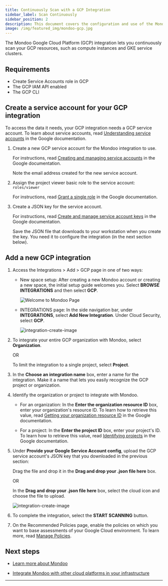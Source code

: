 ```yaml
---
title: Continuously Scan with a GCP Integration
sidebar_label: Scan Continuously
sidebar_position: 2
description: This document covers the configuration and use of the Mondoo Google Cloud Platform (GCP) Integration to scan GCP projects
image: /img/featured_img/mondoo-gcp.jpg
---
```


The Mondoo Google Cloud Platform (GCP) integration lets you continuously scan your GCP resources, such as compute instances and GKE service clusters.

## Requirements

- Create Service Accounts role in GCP
- The GCP IAM API enabled
- The GCP CLI

## Create a service account for your GCP integration

To access the data it needs, your GCP integration needs a GCP service account. To learn about service accounts, read [Understanding service accounts](https://cloud.google.com/iam/docs/understanding-service-accounts) in the Google documentation.

1. Create a new GCP service account for the Mondoo integration to use.

   For instructions, read [Creating and managing service accounts](https://cloud.google.com/iam/docs/creating-managing-service-accounts#iam-service-accounts-create-gcloud) in the Google documentation.

   Note the email address created for the new service account.

2. Assign the project viewer basic role to the service account: `roles/viewer`

   For instructions, read [Grant a single role](https://cloud.google.com/iam/docs/granting-changing-revoking-access#grant-single-role) in the Google documentation.

3. Create a JSON key for the service account.

   For instructions, read [Create and manage service account keys](https://cloud.google.com/iam/docs/creating-managing-service-account-keys#iam-service-account-keys-get-gcloud) in the Google documentation.

   Save the JSON file that downloads to your workstation when you create the key. You need it to configure the integration (in the next section below).

## Add a new GCP integration

1. Access the Integrations > Add > GCP page in one of two ways:

   - New space setup: After creating a new Mondoo account or creating a new space, the initial setup guide welcomes you. Select **BROWSE INTEGRATIONS** and then select **GCP**.

     ![Welcome to Mondoo Page](/img/platform/start/welcome_to_mondoo.png)

   - INTEGRATIONS page: In the side navigation bar, under **INTEGRATIONS**, select **Add New Integration**. Under Cloud Security, select **GCP**.

     ![integration-create-image](/img/platform/infra/cloud/gcp/add-int-gcp-top.png)

2. To integrate your entire GCP organization with Mondoo, select **Organization**.

   OR

   To limit the integration to a single project, select **Project**.

3. In the **Choose an integration name** box, enter a name for the integration. Make it a name that lets you easily recognize the GCP project or organization.

4. Identify the organization or project to integrate with Mondoo.

   - For an organization: In the **Enter the organization resource ID** box, enter your organization's resource ID. To learn how to retrieve this value, read [Getting your organization resource ID](https://cloud.google.com/resource-manager/docs/creating-managing-organization#retrieving_your_organization_id) in the Google documentation.

   - For a project: In the **Enter the project ID** box, enter your project's ID. To learn how to retrieve this value, read [Identifying projects](https://cloud.google.com/resource-manager/docs/creating-managing-projects#identifying_projects) in the Google documentation.

5. Under **Provide your Google Service Account config**, upload the GCP service account's JSON key that you downloaded in the previous section:

   Drag the file and drop it in the **Drag and drop your .json file here** box.

   OR

   In the **Drag and drop your .json file here** box, select the cloud icon and choose the file to upload.

   ![integration-create-image](/img/platform/infra/cloud/gcp/add-int-gcp-bottom.png)

6. To complete the integration, select the **START SCANNING** button.

7. On the Recommended Policies page, enable the policies on which you want to base assessments of your Google Cloud environment. To learn more, read [Manage Policies](/platform/security/posture/policies/).

## Next steps

- [Learn more about Mondoo](/platform/start/plat-what-is/)

- [Integrate Mondoo with other cloud platforms in your infrastructure](/platform/infra/cloud/overview/)

---
